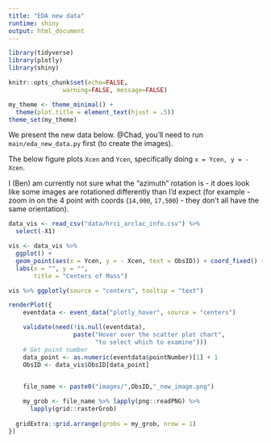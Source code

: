 ```yaml
---
title: "EDA new data"
runtime: shiny
output: html_document
---
```


```r
library(tidyverse)
library(plotly)
library(shiny)

knitr::opts_chunk$set(echo=FALSE, 
               warning=FALSE, message=FALSE)
```

```r
my_theme <- theme_minimal() +
  theme(plot.title = element_text(hjust = .5))
theme_set(my_theme)
```

We present the new data below. \@Chad, you'll need to run `main/eda_new_data.py` first (to create the images). 

The below figure plots `Xcen` and `Ycen`, specifically doing `x = Ycen, y = -Xcen`. 

I (Ben) am currently not sure what the "azimuth" rotation is - it does look like some images are rotationed differently than I'd expect (for example - zoom in on the 4 point with coords (`14,000`, `17,500`) - they don't all have the same orientation).

```r
data_vis <- read_csv("data/hrci_arclac_info.csv") %>%
  select(-X1)

vis <- data_vis %>%
  ggplot() +
  geom_point(aes(x = Ycen, y = - Xcen, text = ObsID)) + coord_fixed() +
  labs(x = "", y = "",
       title = "Centers of Mass")

vis %>% ggplotly(source = "centers", tooltip = "text")
```


```r
renderPlot({
    eventdata <- event_data("plotly_hover", source = "centers")

    validate(need(!is.null(eventdata), 
                  paste("Hover over the scatter plot chart",
                        "to select which to examine")))
    # Get point number
    data_point <- as.numeric(eventdata$pointNumber)[1] + 1
    ObsID <- data_vis$ObsID[data_point]
    

    file_name <- paste0("images/",ObsID,"_new_image.png")

    my_grob <- file_name %>% lapply(png::readPNG) %>%
      lapply(grid::rasterGrob)
    
  gridExtra::grid.arrange(grobs = my_grob, nrow = 1)    
})
```